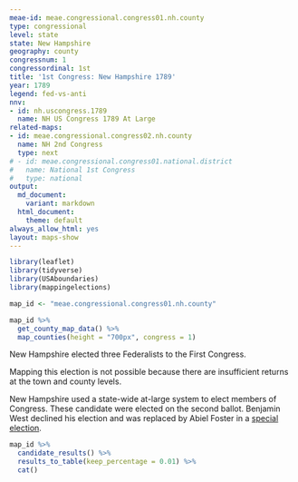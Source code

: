 ```yaml
---
meae-id: meae.congressional.congress01.nh.county
type: congressional
level: state
state: New Hampshire
geography: county
congressnum: 1
congressordinal: 1st
title: '1st Congress: New Hampshire 1789'
year: 1789
legend: fed-vs-anti
nnv:
- id: nh.uscongress.1789
  name: NH US Congress 1789 At Large
related-maps:
- id: meae.congressional.congress02.nh.county
  name: NH 2nd Congress
  type: next
# - id: meae.congressional.congress01.national.district
#   name: National 1st Congress
#   type: national
output:
  md_document:
    variant: markdown
  html_document:
    theme: default
always_allow_html: yes
layout: maps-show
---
```


```r
library(leaflet)
library(tidyverse)
library(USAboundaries)
library(mappingelections)

map_id <- "meae.congressional.congress01.nh.county"
```

<div class="map">

```r
map_id %>%
  get_county_map_data() %>% 
  map_counties(height = "700px", congress = 1)
```

</div>

New Hampshire elected three Federalists to the First Congress. 

Mapping this election is not possible because there are insufficient returns at the town and county levels.

New Hampshire used a state-wide at-large system to elect members of Congress. These candidate were elected on the second ballot. Benjamin West declined his election and was replaced by Abiel Foster in a [special election](https://elections.lib.tufts.edu/catalog/tufts:nh.uscongress.special.1789).

<div class="results-table">

```r
map_id %>%
  candidate_results() %>%
  results_to_table(keep_percentage = 0.01) %>%
  cat()
```

</div>
